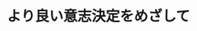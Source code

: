 ﻿---
title: "より良い意志決定をめざして"
category: "環境・社会理工学院"
vol: 39
interviewee: "坂野 達郎 "
url: ""
tags: ["設計","意志","周囲","合理"]
pdf: "39-4.pdf"
career: ""
preface: "必要とされる知識を全ては持っておらず、周囲の意見に影響される主体が、より合理的に意志決定を行うための方法を設計する等の研究を行う。"
---
